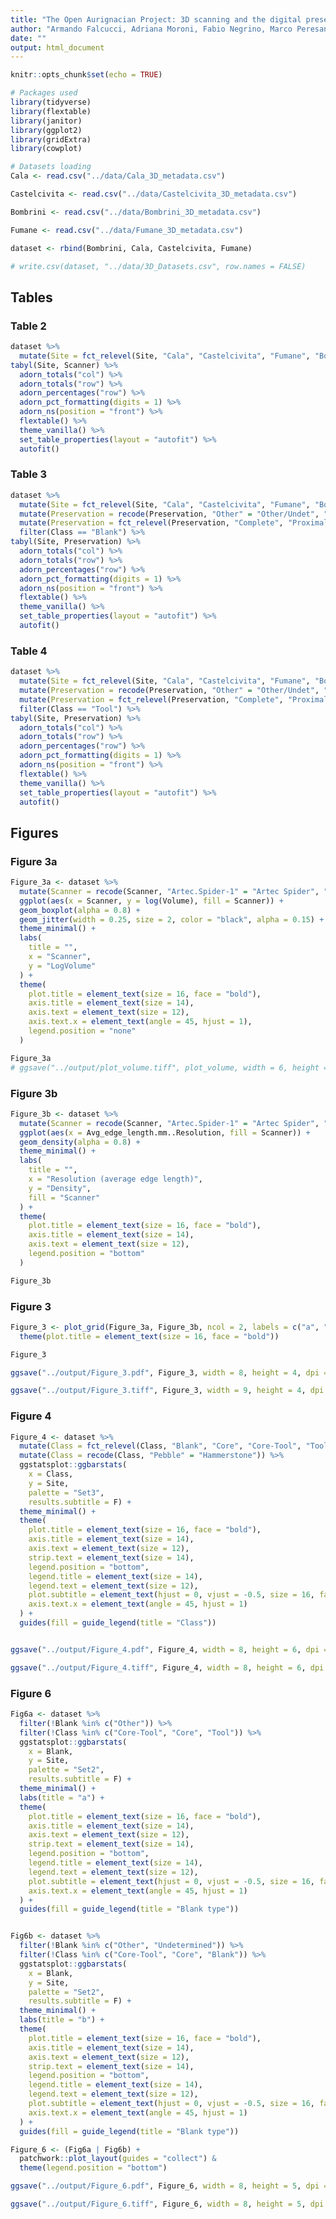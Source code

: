 ```yaml
---
title: "The Open Aurignacian Project: 3D scanning and the digital preservation of the Italian Paleolithic record"
author: "Armando Falcucci, Adriana Moroni, Fabio Negrino, Marco Peresani & Julien Riel-Salvatore"
date: ""
output: html_document
---
```


```r
knitr::opts_chunk$set(echo = TRUE)
```

```r
# Packages used
library(tidyverse)
library(flextable)
library(janitor)
library(ggplot2)
library(gridExtra)
library(cowplot)
```

```r
# Datasets loading
Cala <- read.csv("../data/Cala_3D_metadata.csv")

Castelcivita <- read.csv("../data/Castelcivita_3D_metadata.csv")

Bombrini <- read.csv("../data/Bombrini_3D_metadata.csv")

Fumane <- read.csv("../data/Fumane_3D_metadata.csv")

dataset <- rbind(Bombrini, Cala, Castelcivita, Fumane)

# write.csv(dataset, "../data/3D_Datasets.csv", row.names = FALSE)
```

## Tables

### Table 2

```r
dataset %>%
  mutate(Site = fct_relevel(Site, "Cala", "Castelcivita", "Fumane", "Bombrini")) %>%
tabyl(Site, Scanner) %>%
  adorn_totals("col") %>%
  adorn_totals("row") %>%
  adorn_percentages("row") %>%
  adorn_pct_formatting(digits = 1) %>%
  adorn_ns(position = "front") %>%
  flextable() %>%
  theme_vanilla() %>%
  set_table_properties(layout = "autofit") %>%
  autofit()
```


### Table 3

```r
dataset %>%
  mutate(Site = fct_relevel(Site, "Cala", "Castelcivita", "Fumane", "Bombrini")) %>%
  mutate(Preservation = recode(Preservation, "Other" = "Other/Undet", "Undetermined" = "Other/Undet")) %>%
  mutate(Preservation = fct_relevel(Preservation, "Complete", "Proximal", "Mesial", "Distal", "Other/Undet")) %>%
  filter(Class == "Blank") %>%
tabyl(Site, Preservation) %>%
  adorn_totals("col") %>%
  adorn_totals("row") %>%
  adorn_percentages("row") %>%
  adorn_pct_formatting(digits = 1) %>%
  adorn_ns(position = "front") %>%
  flextable() %>%
  theme_vanilla() %>%
  set_table_properties(layout = "autofit") %>%
  autofit()
```

### Table 4

```r
dataset %>%
  mutate(Site = fct_relevel(Site, "Cala", "Castelcivita", "Fumane", "Bombrini")) %>%
  mutate(Preservation = recode(Preservation, "Other" = "Other/Undet", "Undetermined" = "Other/Undet")) %>%
  mutate(Preservation = fct_relevel(Preservation, "Complete", "Proximal", "Mesial", "Distal", "Other/Undet")) %>%
  filter(Class == "Tool") %>%
tabyl(Site, Preservation) %>%
  adorn_totals("col") %>%
  adorn_totals("row") %>%
  adorn_percentages("row") %>%
  adorn_pct_formatting(digits = 1) %>%
  adorn_ns(position = "front") %>%
  flextable() %>%
  theme_vanilla() %>%
  set_table_properties(layout = "autofit") %>%
  autofit()
```


## Figures

### Figure 3a
```r
Figure_3a <- dataset %>%
  mutate(Scanner = recode(Scanner, "Artec.Spider-1" = "Artec Spider", "Artec.Micro-1" = "Artec Micro", "Micro-CT (Phoenix v-tome-x s, General Electronics)" = "Micro-CT")) %>%
  ggplot(aes(x = Scanner, y = log(Volume), fill = Scanner)) +
  geom_boxplot(alpha = 0.8) +
  geom_jitter(width = 0.25, size = 2, color = "black", alpha = 0.15) +
  theme_minimal() +
  labs(
    title = "",
    x = "Scanner",
    y = "LogVolume"
  ) +
  theme(
    plot.title = element_text(size = 16, face = "bold"),
    axis.title = element_text(size = 14),
    axis.text = element_text(size = 12),
    axis.text.x = element_text(angle = 45, hjust = 1),
    legend.position = "none"
  )

Figure_3a
# ggsave("../output/plot_volume.tiff", plot_volume, width = 6, height = 4, dpi = 300)
```


### Figure 3b
```r
Figure_3b <- dataset %>%
  mutate(Scanner = recode(Scanner, "Artec.Spider-1" = "Artec Spider", "Artec.Micro-1" = "Artec Micro", "Micro-CT (Phoenix v-tome-x s, General Electronics)" = "Micro-CT")) %>%
  ggplot(aes(x = Avg_edge_length.mm..Resolution, fill = Scanner)) +
  geom_density(alpha = 0.8) +
  theme_minimal() +
  labs(
    title = "",
    x = "Resolution (average edge length)",
    y = "Density",
    fill = "Scanner"
  ) +
  theme(
    plot.title = element_text(size = 16, face = "bold"),
    axis.title = element_text(size = 14),
    axis.text = element_text(size = 12),
    legend.position = "bottom"
  )

Figure_3b
```


### Figure 3
```r
Figure_3 <- plot_grid(Figure_3a, Figure_3b, ncol = 2, labels = c("a", "b")) +
  theme(plot.title = element_text(size = 16, face = "bold"))

Figure_3

ggsave("../output/Figure_3.pdf", Figure_3, width = 8, height = 4, dpi = 300)

ggsave("../output/Figure_3.tiff", Figure_3, width = 9, height = 4, dpi = 300)

```


### Figure 4
```r
Figure_4 <- dataset %>%
  mutate(Class = fct_relevel(Class, "Blank", "Core", "Core-Tool", "Tool", "Hammerstone")) %>%
  mutate(Class = recode(Class, "Pebble" = "Hammerstone")) %>%
  ggstatsplot::ggbarstats(
    x = Class,  
    y = Site,
    palette = "Set3",
    results.subtitle = F) +
  theme_minimal() +
  theme(
    plot.title = element_text(size = 16, face = "bold"),
    axis.title = element_text(size = 14),
    axis.text = element_text(size = 12),
    strip.text = element_text(size = 14),
    legend.position = "bottom",
    legend.title = element_text(size = 14),
    legend.text = element_text(size = 12),
    plot.subtitle = element_text(hjust = 0, vjust = -0.5, size = 16, face = "bold"),
    axis.text.x = element_text(angle = 45, hjust = 1)
  ) +
  guides(fill = guide_legend(title = "Class"))


ggsave("../output/Figure_4.pdf", Figure_4, width = 8, height = 6, dpi = 300)

ggsave("../output/Figure_4.tiff", Figure_4, width = 8, height = 6, dpi = 300)

```


### Figure 6

```r
Fig6a <- dataset %>%
  filter(!Blank %in% c("Other")) %>%
  filter(!Class %in% c("Core-Tool", "Core", "Tool")) %>%
  ggstatsplot::ggbarstats(
    x = Blank,  
    y = Site,
    palette = "Set2",
    results.subtitle = F) +
  theme_minimal() +
  labs(title = "a") +
  theme(
    plot.title = element_text(size = 16, face = "bold"),
    axis.title = element_text(size = 14),
    axis.text = element_text(size = 12),
    strip.text = element_text(size = 14),
    legend.position = "bottom",
    legend.title = element_text(size = 14),
    legend.text = element_text(size = 12),
    plot.subtitle = element_text(hjust = 0, vjust = -0.5, size = 16, face = "bold"),
    axis.text.x = element_text(angle = 45, hjust = 1)
  ) +
  guides(fill = guide_legend(title = "Blank type"))


Fig6b <- dataset %>%
  filter(!Blank %in% c("Other", "Undetermined")) %>%
  filter(!Class %in% c("Core-Tool", "Core", "Blank")) %>%
  ggstatsplot::ggbarstats(
    x = Blank,  
    y = Site,
    palette = "Set2",
    results.subtitle = F) +
  theme_minimal() +
  labs(title = "b") +
  theme(
    plot.title = element_text(size = 16, face = "bold"),
    axis.title = element_text(size = 14),
    axis.text = element_text(size = 12),
    strip.text = element_text(size = 14),
    legend.position = "bottom",
    legend.title = element_text(size = 14),
    legend.text = element_text(size = 12),
    plot.subtitle = element_text(hjust = 0, vjust = -0.5, size = 16, face = "bold"),
    axis.text.x = element_text(angle = 45, hjust = 1)
  ) +
  guides(fill = guide_legend(title = "Blank type"))

Figure_6 <- (Fig6a | Fig6b) + 
  patchwork::plot_layout(guides = "collect") & 
  theme(legend.position = "bottom")

ggsave("../output/Figure_6.pdf", Figure_6, width = 8, height = 5, dpi = 300)

ggsave("../output/Figure_6.tiff", Figure_6, width = 8, height = 5, dpi = 300)
```
